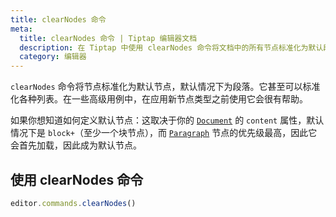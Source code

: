 ```yaml
---
title: clearNodes 命令
meta:
  title: clearNodes 命令 | Tiptap 编辑器文档
  description: 在 Tiptap 中使用 clearNodes 命令将文档中的所有节点标准化为默认段落节点。更多信息请参阅我们的文档！
  category: 编辑器
---
```


`clearNodes` 命令将节点标准化为默认节点，默认情况下为段落。它甚至可以标准化各种列表。在一些高级用例中，在应用新节点类型之前使用它会很有帮助。

如果你想知道如何定义默认节点：这取决于你的 [`Document`](/editor/extensions/nodes/document) 的 `content` 属性，默认情况下是 `block+`（至少一个块节点），而 [`Paragraph`](/editor/extensions/nodes/paragraph) 节点的优先级最高，因此它会首先加载，因此成为默认节点。

## 使用 clearNodes 命令

```js
editor.commands.clearNodes()
```